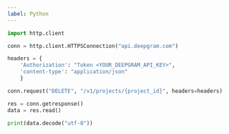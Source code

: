 ---
label: Python
---

```py
import http.client

conn = http.client.HTTPSConnection("api.deepgram.com")

headers = {
    'Authorization': "Token <YOUR_DEEPGRAM_API_KEY>",
    'content-type': "application/json"
    }

conn.request("DELETE", "/v1/projects/{project_id}", headers=headers)

res = conn.getresponse()
data = res.read()

print(data.decode("utf-8"))
```
